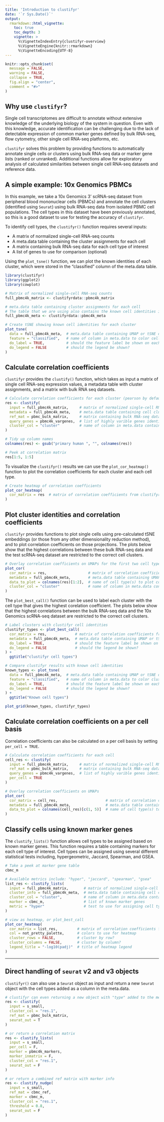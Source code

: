 ```yaml
---
title: 'Introduction to clustifyr'
date: '`r Sys.Date()`'
output:
  rmarkdown::html_vignette:
    toc: true
    toc_depth: 3
    vignette: >
      %\VignetteIndexEntry{clustifyr-overview}
      %\VignetteEngine{knitr::rmarkdown}
      %\VignetteEncoding{UTF-8}
---
```


```r
knitr::opts_chunk$set(
  message = FALSE,
  warning = FALSE,
  collapse = TRUE,
  fig.align = "center",
  comment = "#>"
)
```

## Why use `clustifyr`?

Single cell transcriptomes are difficult to annotate without extensive knowledge of the underlying biology of the system in question. Even with this knowledge, accurate identification can be challenging due to the lack of detectable expression of common marker genes defined by bulk RNA-seq, flow cytometry, other single cell RNA-seq platforms, etc.

`clustifyr` solves this problem by providing functions to automatically annotate single cells or clusters using bulk RNA-seq data or marker gene lists (ranked or unranked). Additional functions allow for exploratory analysis of calculated similarities between single cell RNA-seq datasets and reference data.

## A simple example: 10x Genomics PBMCs

In this example, we take a 10x Genomics 3' scRNA-seq dataset from peripheral blood mononuclear cells (PBMCs) and annotate the cell clusters (identified using `Seurat`) using bulk RNA-seq data from isolated PBMC cell populations. The cell types in this dataset have been previously annotated, so this is a good dataset to use for testing the accuracy of `clustifyr`.

To identify cell types, the `clustifyr()` function requires several inputs:

* A matrix of normalized single-cell RNA-seq counts
* A meta.data table containing the cluster assignments for each cell
* A matrix containing bulk RNA-seq data for each cell type of interest
* A list of genes to use for comparison (optional)

Using the `plot_tsne()` function, we can plot the known identities of each cluster, which were stored in the "classified" column of the meta.data table.

```r
library(clustifyr)
library(ggplot2)
library(cowplot)

# Matrix of normalized single-cell RNA-seq counts
full_pbmc4k_matrix <- clustifyrdata::pbmc4k_matrix

# meta.data table containing cluster assignments for each cell 
# The table that we are using also contains the known cell identities in the "classified" column
full_pbmc4k_meta <- clustifyrdata::pbmc4k_meta

# Create tSNE showing known cell identities for each cluster
plot_tsne(
  data = full_pbmc4k_meta,  # meta.data table containing UMAP or tSNE data
  feature = "classified",   # name of column in meta.data to color cells by
  do_label = TRUE,          # should the feature label be shown on each cluster?
  do_legend = FALSE         # should the legend be shown?
)
```

## Calculate correlation coefficients

`clustifyr` provides the `clustify()` function, which takes as input a matrix of single cell RNA-seq expression values, a metadata table with cluster assignments, and a matrix with bulk RNA seq datasets. 

```r
# Calculate correlation coefficients for each cluster (pearson by default)
res <- clustify(
  input = full_pbmc4k_matrix,     # matrix of normalized single-cell RNA-seq counts
  metadata = full_pbmc4k_meta,    # meta.data table containing cell clusters
  ref_mat = pbmc_bulk_matrix,     # matrix containing bulk RNA-seq data for each cell type
  query_genes = pbmc4k_vargenes,  # list of highly varible genes identified with Seurat
  cluster_col = "cluster"         # name of column in meta.data containing cell clusters
)

# Tidy up column names
colnames(res) <- gsub("primary human ", "", colnames(res))

# Peek at correlation matrix
res[1:5, 1:5]
```

To visualize the `clustifyr()` results we can use the `plot_cor_heatmap()` function to plot the correlation coefficients for each cluster and each cell type.

```r
# Create heatmap of correlation coefficients
plot_cor_heatmap(
  cor_matrix = res  # matrix of correlation coefficients from clustifyr()
)
```

## Plot cluster identities and correlation coefficients

`clustifyr` provides functions to plot single cells using pre-calculated tSNE embeddings (or those from any other dimensionality reduction method), and to plot correlation coefficients on those projections. The plots below show that the highest correlations between these bulk RNA-seq data and the test scRNA-seq dataset are restricted to the correct cell clusters.

```r
# Overlay correlation coefficients on UMAPs for the first two cell types
plot_cor(
  cor_matrix = res,                   # matrix of correlation coefficients from clustifyr()
  metadata = full_pbmc4k_meta,        # meta.data table containing UMAP or tSNE data
  data_to_plot = colnames(res)[1:2],  # name of cell type(s) to plot correlation coefficients
  cluster_col = "cluster"             # name of column in meta.data containing cell clusters
)
```

The `plot_best_call()` function can be used to label each cluster with the cell type that gives the highest corelation coefficient. The plots below show that the highest correlations between the bulk RNA-seq data and the 10x Genomics scRNA-seq dataset are restricted to the correct cell clusters.

```r
# Label clusters with clustifyr cell identities
clustifyr_types <- plot_best_call(
  cor_matrix = res,             # matrix of correlation coefficients from clustifyr()
  metadata = full_pbmc4k_meta,  # meta.data table containing UMAP or tSNE data
  do_label = TRUE,              # should the feature label be shown on each cluster?
  do_legend = FALSE             # should the legend be shown?
) +
  ggtitle("clustifyr cell types")

# Compare clustifyr results with known cell identities
known_types <- plot_tsne(
  data = full_pbmc4k_meta,  # meta.data table containing UMAP or tSNE data
  feature = "classified",   # name of column in meta.data to color clusters by
  do_label = TRUE,          # should the feature label be shown on each cluster?
  do_legend = FALSE         # should the legend be shown?
) +
  ggtitle("Known cell types")

plot_grid(known_types, clustifyr_types)
```

## Calculate correlation coefficients on a per cell basis

Correlation coefficients can also be calculated on a per cell basis by setting `per_cell = TRUE`.

```r
# Calculate correlation coefficients for each cell
cell_res <- clustify(
  input = full_pbmc4k_matrix,     # matrix of normalized single-cell RNA-seq counts
  ref_mat = pbmc_bulk_matrix,     # matrix containing bulk RNA-seq data for each cell type
  query_genes = pbmc4k_vargenes,  # list of highly varible genes identified with Seurat
  per_cell = TRUE
)

# Overlay correlation coefficients on UMAPs
plot_cor(
  cor_matrix = cell_res,                      # matrix of correlation coefficients from clustifyr()
  metadata = full_pbmc4k_meta,                # meta.data table containing UMAP or tSNE data
  data_to_plot = colnames(cell_res)[c(1, 5)]  # name of cell type(s) to plot correlation coefficient
)
```

## Classify cells using known marker genes

The `clustify_lists()` function allows cell types to be assigned based on known marker genes. This function requires a table containing markers for each cell type of interest. Cell types can be assigned using several different statistical tests including, hypergeometric, Jaccard, Spearman, and GSEA.

```r

# Take a peek at marker gene table
cbmc_m

# Available metrics include: "hyper", "jaccard", "spearman", "gsea"
list_res <- clustify_lists(
  input = full_pbmc4k_matrix,       # matrix of normalized single-cell RNA-seq counts
  cluster_info = full_pbmc4k_meta,  # meta.data table containing cell clusters
  cluster_col = "cluster",          # name of column in meta.data containing cell clusters
  marker = cbmc_m,                  # list of known marker genes
  metric = "hyper"                  # test to use for assigning cell types
)

# view as heatmap, or plot_best_call
plot_cor_heatmap(
  cor_matrix = list_res,         # matrix of correlation coefficients from clustify_lists()
  col = not_pretty_palette,      # colors to use for heatmap
  cluster_rows = FALSE,          # cluster by row?
  cluster_columns = FALSE,       # cluster by column?
  legend_title = "-log10(padj)"  # title of heatmap legend
)

```

---

## Direct handling of `seurat` v2 and v3 objects

`clustifyr()` can also use a `Seurat` object as input and return a new `Seurat` object with the cell types added as a column in the meta.data. 

```r
# clustifyr can even returning a new object with "type" added to the meta.data.
res <- clustify(
  input = s_small,
  cluster_col = "res.1",
  ref_mat = pbmc_bulk_matrix,
  seurat_out = T
)

# or return a correlation matrix
res <- clustify_lists(
  input = s_small,
  per_cell = F,
  marker = pbmc4k_markers,
  marker_inmatrix = F,
  cluster_col = "res.1",
  seurat_out = F
)

# or return a combined ref matrix with marker info
res <- clustify_nudge(
  input = s_small,
  ref_mat = cbmc_ref,
  marker = cbmc_m,
  cluster_col = "res.1",
  threshold = 0.8,
  seurat_out = F
)
```
